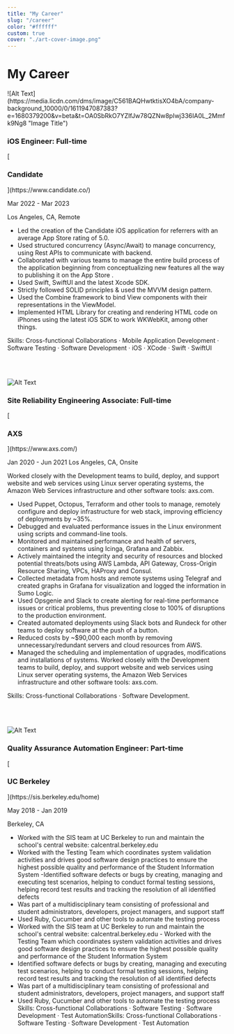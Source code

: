 ```yaml
---
title: "My Career"
slug: "/career"
color: "#ffffff"
custom: true
cover: "./art-cover-image.png"
---
```


<div style={{ margin: `0 auto`, maxWidth: `70ch`, padding: `2rem` }}>

<h1 data-testid="page-title"> My Career </h1>
![Alt Text](https://media.licdn.com/dms/image/C561BAQHwtktisXO4bA/company-background_10000/0/1611947087383?e=1680379200&v=beta&t=OA0SbRkO7YZIfJw78QZNw8pIwj336IA0L_2Mmfk9Ng8 "Image Title")
<h3 data-testid="page-title">iOS Engineer: Full-time  </h3>
[<h3 data-testid="page-title"> Candidate  </h3>](https://www.candidate.co/)

Mar 2022 - Mar 2023 

Los Angeles, CA, Remote

- Led the creation of the Candidate iOS application for referrers with an average App Store rating of 5.0. 
- Used structured concurrency (Async/Await) to manage concurrency, using Rest APIs to communicate with backend.
- Collaborated with various teams to manage the entire build process of the application beginning from conceptualizing new features all the way to publishing it on the App Store . 
- Used Swift, SwiftUI and the latest Xcode SDK. 
- Strictly followed SOLID principles & used the MVVM design pattern.
- Used the Combine framework to bind View components with their representations in the ViewModel.
- Implemented HTML Library for creating and rendering HTML code on iPhones using the latest iOS SDK to work WKWebKit, among other things.

Skills: Cross-functional Collaborations · Mobile Application Development · Software Testing · Software Development · iOS · XCode · Swift · SwiftUI
 

<br></br>

![Alt Text](https://media.licdn.com/dms/image/C561BAQG1aB3ldXw14w/company-background_10000/0/1610488736013?e=1680379200&v=beta&t=h1zWBwTrjfi47W7qMJwn9i83C_nYzodg66TaMvAjEjQ "Image Title")
 <h3 data-testid="page-title"> Site Reliability Engineering Associate: Full-time  </h3>
[<h3 data-testid="page-title"> AXS  </h3>](https://www.axs.com/)

Jan 2020 - Jun 2021 
Los Angeles, CA, Onsite



Worked closely with the Development teams to build, deploy, and support website and web services using Linux server operating systems, the Amazon Web Services infrastructure and other software tools: axs.com.

- Used Puppet, Octopus, Terraform and other tools to manage, remotely configure and deploy infrastructure for web stack, improving efficiency of deployments by ~35%.
- Debugged and evaluated performance issues in the Linux environment using scripts and command-line tools.
- Monitored and maintained performance and health of servers, containers and systems using Icinga, Grafana and Zabbix.
- Actively maintained the integrity and security of resources and blocked potential threats/bots using AWS Lambda, API Gateway, Cross-Origin Resource Sharing, VPCs, HAProxy and Consul. 
- Collected metadata from hosts and remote systems using Telegraf and created graphs in Grafana for visualization and logged the information in Sumo Logic.
- Used Opsgenie and Slack to create alerting for real-time performance issues or critical problems, thus preventing close to 100% of disruptions to the production environment. 
- Created automated deployments using Slack bots and Rundeck for other teams to deploy software at the push of a button.
- Reduced costs by ~$90,000 each month by removing unnecessary/redundant servers and cloud resources from AWS. 
- Managed the scheduling and implementation of upgrades, modifications and installations of systems. Worked closely with the Development teams to build, deploy, and support website and web services using Linux server operating systems, the Amazon Web Services infrastructure and other software tools: axs.com.

Skills: Cross-functional Collaborations · Software Development.

<br></br>

![Alt Text](https://media.licdn.com/dms/image/C4E1BAQGWuM0muccqMQ/company-background_10000/0/1583034202288?e=1680390000&v=beta&t=-T6BuAfYnHXgt4Cpu4pLOijqUHMhKxE36Wwzugk_4Sk "Image Title")
<h3 data-testid="page-title"> Quality Assurance Automation Engineer: Part-time  </h3>
[<h3 data-testid="page-title"> UC Berkeley  </h3>](https://sis.berkeley.edu/home)

May 2018 - Jan 2019

Berkeley, CA

- Worked with the SIS team at UC Berkeley to run and maintain the school's central website: calcentral.berkeley.edu
- Worked with the Testing Team which coordinates system validation activities and drives good software design practices to ensure the highest possible quality and performance of the Student Information System
-Identified software defects or bugs by creating, managing and executing test scenarios, helping to conduct formal testing sessions, helping record test results and tracking the resolution of all identified defects
- Was part of a multidisciplinary team consisting of professional and student administrators, developers, project managers, and support staff
- Used Ruby, Cucumber and other tools to automate the testing process
- Worked with the SIS team at UC Berkeley to run and maintain the school's central website: calcentral.berkeley.edu - Worked with the Testing Team which coordinates system validation activities and drives good software design practices to ensure the highest possible quality and performance of the Student Information System 
- Identified software defects or bugs by creating, managing and executing test scenarios, helping to conduct formal testing sessions, helping record test results and tracking the resolution of all identified defects 
- Was part of a multidisciplinary team consisting of professional and student administrators, developers, project managers, and support staff 
- Used Ruby, Cucumber and other tools to automate the testing process
Skills: Cross-functional Collaborations · Software Testing · Software Development · Test AutomationSkills: Cross-functional Collaborations · Software Testing · Software Development · Test Automation

</div>
